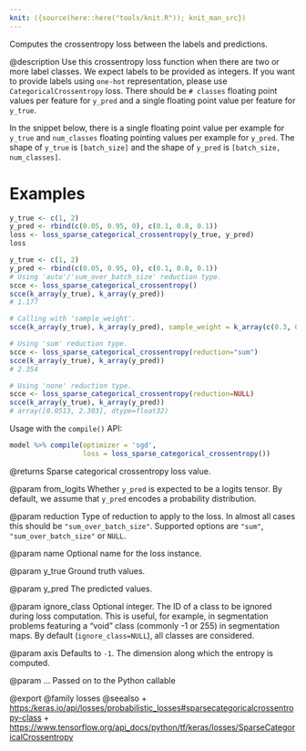 ```yaml
---
knit: ({source(here::here("tools/knit.R")); knit_man_src})
---
```

Computes the crossentropy loss between the labels and predictions.

@description
Use this crossentropy loss function when there are two or more label
classes.  We expect labels to be provided as integers. If you want to
provide labels using `one-hot` representation, please use
`CategoricalCrossentropy` loss.  There should be `# classes` floating point
values per feature for `y_pred` and a single floating point value per
feature for `y_true`.

In the snippet below, there is a single floating point value per example for
`y_true` and `num_classes` floating pointing values per example for
`y_pred`. The shape of `y_true` is `[batch_size]` and the shape of `y_pred`
is `[batch_size, num_classes]`.

# Examples
```r
y_true <- c(1, 2)
y_pred <- rbind(c(0.05, 0.95, 0), c(0.1, 0.8, 0.1))
loss <- loss_sparse_categorical_crossentropy(y_true, y_pred)
loss
```
```r
y_true <- c(1, 2)
y_pred <- rbind(c(0.05, 0.95, 0), c(0.1, 0.8, 0.1))
# Using 'auto'/'sum_over_batch_size' reduction type.
scce <- loss_sparse_categorical_crossentropy()
scce(k_array(y_true), k_array(y_pred))
# 1.177
```

```r
# Calling with 'sample_weight'.
scce(k_array(y_true), k_array(y_pred), sample_weight = k_array(c(0.3, 0.7)))
```

```r
# Using 'sum' reduction type.
scce <- loss_sparse_categorical_crossentropy(reduction="sum")
scce(k_array(y_true), k_array(y_pred))
# 2.354
```

```r
# Using 'none' reduction type.
scce <- loss_sparse_categorical_crossentropy(reduction=NULL)
scce(k_array(y_true), k_array(y_pred))
# array([0.0513, 2.303], dtype=float32)
```

Usage with the `compile()` API:

```r
model %>% compile(optimizer = 'sgd',
                  loss = loss_sparse_categorical_crossentropy())
```

@returns
Sparse categorical crossentropy loss value.

@param from_logits
Whether `y_pred` is expected to be a logits tensor. By
default, we assume that `y_pred` encodes a probability distribution.

@param reduction
Type of reduction to apply to the loss. In almost all cases
this should be `"sum_over_batch_size"`.
Supported options are `"sum"`, `"sum_over_batch_size"` or `NULL`.

@param name
Optional name for the loss instance.

@param y_true
Ground truth values.

@param y_pred
The predicted values.

@param ignore_class
Optional integer. The ID of a class to be ignored during
loss computation. This is useful, for example, in segmentation
problems featuring a "void" class (commonly -1 or 255) in
segmentation maps. By default (`ignore_class=NULL`), all classes are
considered.

@param axis
Defaults to `-1`. The dimension along which the entropy is
computed.

@param ...
Passed on to the Python callable

@export
@family losses
@seealso
+ <https:/keras.io/api/losses/probabilistic_losses#sparsecategoricalcrossentropy-class>
+ <https://www.tensorflow.org/api_docs/python/tf/keras/losses/SparseCategoricalCrossentropy>

